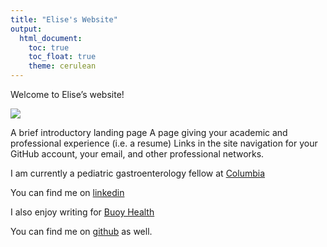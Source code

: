 ```yaml
---
title: "Elise's Website"
output: 
  html_document:
    toc: true
    toc_float: true
    theme: cerulean
---
```


Welcome to Elise's website!



![](https://media.giphy.com/media/drXGoW1iudhKw/giphy.gif)

A brief introductory landing page
A page giving your academic and professional experience (i.e. a resume)
Links in the site navigation for your GitHub account, your email, and other professional networks.

I am currently a pediatric gastroenterology fellow at [Columbia](https://www.pediatrics.columbia.edu/education/fellowship-training/gastroenterology-hepatology-and-nutrition)

You can find me on [linkedin](https://www.linkedin.com/in/elise-kang-77964427/)

I also enjoy writing for [Buoy Health](https://www.buoyhealth.com/writers/elise-kang-md)


You can find me on [github](https://github.com/ek2794) as well.
